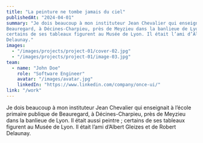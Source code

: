 ```yaml
---
title: "La peinture ne tombe jamais du ciel"
publishedAt: "2024-04-01"
summary: "Je dois beaucoup à mon instituteur Jean Chevalier qui enseignait à l’école primaire publique de 
Beauregard, à Décines-Charpieu, près de Meyzieu dans la banlieue de Lyon. Il était aussi peintre ; 
certains de ses tableaux figurent au Musée de Lyon. Il était l’ami d’Albert Gleizes et de Robert 
Delaunay."
images:
  - "/images/projects/project-01/cover-02.jpg"
  - "/images/projects/project-01/image-03.jpg"
team:
  - name: "John Doe"
    role: "Software Engineer"
    avatar: "/images/avatar.jpg"
    linkedIn: "https://www.linkedin.com/company/once-ui/"
link: "/work"
---
```



Je dois beaucoup à mon instituteur Jean Chevalier qui enseignait à l’école primaire publique de 
Beauregard, à Décines-Charpieu, près de Meyzieu dans la banlieue de Lyon. Il était aussi peintre ; 
certains de ses tableaux figurent au Musée de Lyon. Il était l’ami d’Albert Gleizes et de Robert 
Delaunay. 
